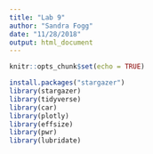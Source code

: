 ```yaml
---
title: "Lab 9"
author: "Sandra Fogg"
date: "11/28/2018"
output: html_document
---
```


```r
knitr::opts_chunk$set(echo = TRUE)
```

```r
install.packages("stargazer")
library(stargazer)
library(tidyverse)
library(car)
library(plotly)
library(effsize)
library(pwr)
library(lubridate)
```

